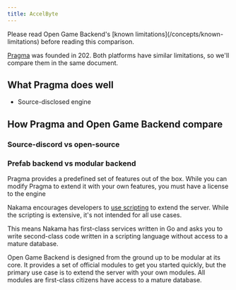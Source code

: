 ```yaml
---
title: AccelByte
---
```


<Note>
  Please read Open Game Backend's [known limitations](/concepts/known-limitations)
  before reading this comparison.
</Note>

[Pragma](https://pragma.gg/) was founded in 202. Both platforms have similar limitations, so we'll compare them in the same document.

## What Pragma does well

- Source-disclosed engine

## How Pragma and Open Game Backend compare

### Source-discord vs open-source

### Prefab backend vs modular backend

Pragma provides a predefined set of features out of the box. While you can modify Pragma to extend it with your own features, you must have a license to the engine 

Nakama encourages developers to [use scripting](https://heroiclabs.com/docs/nakama/server-framework/introduction/index.html) to extend the server. While the scripting is extensive, it's not intended for all use cases.

This means Nakama has first-class services written in Go and asks you to write second-class code written in a scripting language without access to a mature database.

Open Game Backend is designed from the ground up to be modular at its core. It provides a set of official modules to get you started quickly, but the primary use case is to extend the server with your own modules. All modules are first-class citizens have access to a mature database.
